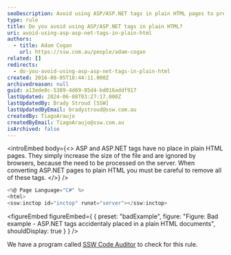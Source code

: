 ```yaml
---
seoDescription: Avoid using ASP/ASP.NET tags in plain HTML pages to prevent unnecessary file size increase and browser confusion.
type: rule
title: Do you avoid using ASP/ASP.NET tags in plain HTML?
uri: avoid-using-asp-asp-net-tags-in-plain-html
authors:
  - title: Adam Cogan
    url: https://ssw.com.au/people/adam-cogan
related: []
redirects:
  - do-you-avoid-using-asp-asp-net-tags-in-plain-html
created: 2016-08-05T18:44:11.000Z
archivedreason: null
guid: a13ede8c-5389-4d69-85d4-bd016addf917
lastUpdated: 2024-06-08T03:27:17.000Z
lastUpdatedBy: Brady Stroud [SSW]
lastUpdatedByEmail: bradystroud@ssw.com.au
createdBy: TiagoAraujo
createdByEmail: TiagoAraujo@ssw.com.au
isArchived: false
---
```


<introEmbed
  body={<>
ASP and ASP.NET tags have no place in plain HTML pages. They simply increase the size of the file and are ignored by browsers, because the need to be processed on the server. When converting ASP.NET pages to plain HTML you must be careful to remove all of these tags.
  </>}
/>
```cs
<%@ Page Language="C#" %>
<html>
<ssw:inctop id="inctop" runat="server"></ssw:inctop>
```
<figureEmbed figureEmbed={ {
  preset: "badExample",
  figure: "Figure: Bad example - ASP.NET tags accidentaly placed in a plain HTML documents",
  shouldDisplay: true
} } />


We have a program called [SSW Code Auditor](https://codeauditor.com) to check for this rule.
